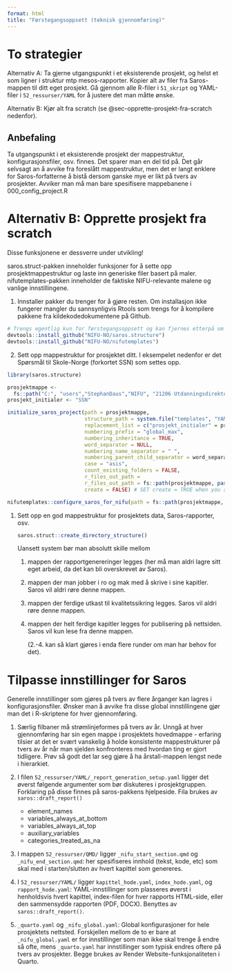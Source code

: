 ```yaml
---
format: html
title: "Førstegangsoppsett (teknisk gjennomføring)"
---
```


# To strategier

Alternativ A: Ta gjerne utgangspunkt i et eksisterende prosjekt, og helst et som ligner i struktur mtp mesos-rapporter. Kopier alt av filer fra Saros-mappen til ditt eget prosjekt. Gå gjennom alle R-filer i `51_skript` og YAML-filer i `52_ressurser/YAML` for å justere det man måtte ønske.

Alternativ B: Kjør alt fra scratch (se @sec-opprette-prosjekt-fra-scratch nedenfor).

## Anbefaling

Ta utgangspunkt i et eksisterende prosjekt der mappestruktur, konfigurasjonsfiler, osv. finnes. Det sparer man en del tid på. Det går selvsagt an å avvike fra foreslått mappestruktur, men det er langt enklere for Saros-forfatterne å bistå dersom ganske mye er likt på tvers av prosjekter. Avviker man må man bare spesifisere mappebanene i 000_config_project.R

# Alternativ B: Opprette prosjekt fra scratch {#sec-opprette-prosjekt-fra-scratch}

Disse funksjonene er dessverre under utvikling!

saros.struct-pakken inneholder funksjoner for å sette opp prosjektmappestruktur og laste inn generiske filer basert på maler. nifutemplates-pakken inneholder de faktiske NIFU-relevante malene og vanlige innstillingene.

1.  Innstaller pakker du trenger for å gjøre resten. Om installasjon ikke fungerer mangler du sannsynligvis Rtools som trengs for å kompilere pakkene fra kildekodedokumentene på Github.

```r
# Trengs egentlig kun for førstegangsoppsett og kan fjernes etterpå om ønskelig
devtools::install_github("NIFU-NO/saros.structure")
devtools::install_github("NIFU-NO/nifutemplates")
```

2.  Sett opp mappestruktur for prosjektet ditt. I eksempelet nedenfor er det Spørsmål til Skole-Norge (forkortet SSN) som settes opp.

```r
library(saros.structure)

prosjektmappe <- 
  fs::path("C:", "users","StephanDaus","NIFU", "21206 Utdanningsdirektoratets spørringer - General")
prosjekt_initialer <- "SSN"

initialize_saros_project(path = prosjektmappe, 
                         structure_path = system.file("templates", "YAML", "_project_structure_nb.yaml", package="nifutemplates"), 
                         replacement_list = c("prosjekt_initialer" = prosjekt_initialer),
                         numbering_prefix = "global_max",
                         numbering_inheritance = TRUE,
                         word_separator = NULL,
                         numbering_name_separator = " ",
                         numbering_parent_child_separator = word_separator,
                         case = "asis",
                         count_existing_folders = FALSE,
                         r_files_out_path = 
                         r_files_out_path = fs::path(prosjektmappe, paste0("5_saros_", prosjekt_initialer), "51_skript", "Skriptmaler"), 
                         create = FALSE) # SET create = TRUE when you are satisfied with the folder structure

nifutemplates::configure_saros_for_nifu(path = fs::path(prosjektmappe, paste0("5_saros_", prosjekt_initialer), "52_ressurser"))

```

1.  Sett opp en god mappestruktur for prosjektets data, Saros-rapporter, osv.

    ```r
    saros.struct::create_directory_structure()
    ```

    Uansett system bør man absolutt skille mellom

    1.  mappen der rapportgenereringer legges (her må man aldri lagre sitt eget arbeid, da det kan bli overskrevet av Saros).

    2.  mappen der man jobber i ro og mak med å skrive i sine kapitler. Saros vil aldri røre denne mappen.

    3.  mappen der ferdige utkast til kvalitetssikring legges. Saros vil aldri røre denne mappen.

    4.  mappen der helt ferdige kapitler legges for publisering på nettsiden. Saros vil kun lese fra denne mappen.

        (2.-4. kan så klart gjøres i enda flere runder om man har behov for det).

# Tilpasse innstillinger for Saros

Generelle innstillinger som gjøres på tvers av flere årganger kan lagres i konfigurasjonsfiler. Ønsker man å avvike fra disse global innstillingene gjør man det i R-skriptene for hver gjennomføring.

1.  Særlig filbaner må strømlinjeformes på tvers av år. Unngå at hver gjennomføring har sin egen mappe i prosjektets hovedmappe - erfaring tilsier at det er svært vanskelig å holde konsistente mappestrukturer på tvers av år når man sjelden konfronteres med hvordan ting er gjort tidligere. Prøv så godt det lar seg gjøre å ha årstall-mappen lengst nede i hierarkiet.

2.  I filen `52_ressurser/YAML/_report_generation_setup.yaml` ligger det øverst følgende argumenter som bør diskuteres i prosjektgruppen. Forklaring på disse finnes på saros-pakkens hjelpeside. Fila brukes av `saros::draft_report()`

    -   element_names
    -   variables_always_at_bottom
    -   variables_always_at_top
    -   auxiliary_variables
    -   categories_treated_as_na

3.  I mappen `52_ressurser/QMD/` ligger `_nifu_start_section.qmd` og `_nifu_end_section.qmd`: her spesifiseres innhold (tekst, kode, etc) som skal med i starten/slutten av hvert kapittel som genereres.

4.  I `52_ressurser/YAML/` ligger `kapittel_hode.yaml`, `index_hode.yaml`, og `rapport_hode.yaml`: YAML-innstillinger som plasseres øverst i henholdsvis hvert kapittel, index-filen for hver rapports HTML-side, eller den sammensydde rapporten (PDF, DOCX). Benyttes av `saros::draft_report()`.

5.  `_quarto.yaml` og `_nifu_global.yaml`: Global konfigurasjoner for hele prosjektets nettsted. Forskjellen mellom de to er bare at `_nifu_global.yaml` er for innstillinger som man ikke skal trenge å endre så ofte, mens `_quarto.yaml` har innstillinger som typisk endres oftere på tvers av prosjekter. Begge brukes av Render Website-funksjonaliteten i Quarto.
